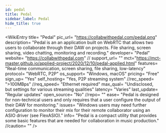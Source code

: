 ```yaml
---
id: pedal
title: Pedal
sidebar_label: Pedal
hide_title: true
---
```


<WikiEntry 
    title= "Pedal" 
    pic_url= "https://collabwithpedal.com/pedal.png" 
    description= "Pedal is an an application built on WebRTC that allows two users to collaborate through their DAW on projects. File sharing, screen sharing, video chatting, monitoring and recording."
    developer= "Pedal"
    website= "https://collabwithpedal.com"
    // support_url= ""
    mct="https://mct-master.github.io/applied-project/2020/12/10/pedal-applied.html"
    features= "Real-time communication, screen sharing, file sharing, low-latency"
    protocol= "WebRTC, P2P"
    os_support= "Windows, macOS"
    pricing= "Free"
    sign_up= "Yes"
    self_hosting= "Yes, P2P streaming system"
    //rec_speed= ">100MBps"
    //req_speed= "Ethernet required"
    max_qual= "Undisclosed, but settings for various streaming qualities"
    latency= "Varies"
    last_update= "Regular updates"
    open_source= "No"
    //repo= ""
    ease= "Pedal is designed for non-technical users and only requires that a user configure the output of their DAW for monitoring."
    issues= "Windows users may need further configuration to monitor their mix for their remote collaborator using an ASIO driver (see FlexASIO)."
    info= "Pedal is a compact utility that provides some basic features that are needed for collaboration in music production."
    //caution= ""
/>